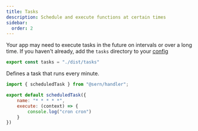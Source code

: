 ```yaml
---
title: Tasks 
description: Schedule and execute functions at certain times
sidebar:
  order: 2
---
```


Your app may need to execute tasks in the future on intervals or over a long time. 
 If you haven't already, add the `tasks` directory to your [config](/v4/reference/config)

```js
export const tasks = "./dist/tasks"
```

Defines a task that runs every minute.
```js title="./src/tasks/every-minute.js"
import { scheduledTask } from "@sern/handler";

export default scheduledTask({
    name: "* * * * *", 
    execute: (context) => {
        console.log("cron cron")
    }
})
```
